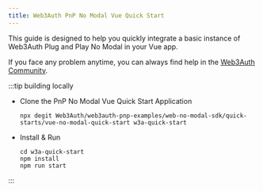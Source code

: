 ```yaml
---
title: Web3Auth PnP No Modal Vue Quick Start
---
```


This guide is designed to help you quickly integrate a basic instance of Web3Auth Plug and Play No Modal in your Vue app.

If you face any problem anytime, you can always find help in the [Web3Auth Community](https://web3auth.io/community/c/help-pnp/pnp-no-modal/15).

:::tip building locally

- Clone the PnP No Modal Vue Quick Start Application

  ```shell npm2yarn
  npx degit Web3Auth/web3auth-pnp-examples/web-no-modal-sdk/quick-starts/vue-no-modal-quick-start w3a-quick-start
  ```

- Install & Run

  ```shell npm2yarn
  cd w3a-quick-start
  npm install
  npm run start
  ```

:::
